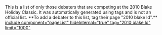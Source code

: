 This is a list of only those debaters that are competing at the 2010 Blake Holiday Classic. It was automatically generated using tags and is not an official list. **To add a debater to this list, tag their page "2010 blake ld".**
[[include component="pageList" hideInternal="true" tag="2010 blake ld" limit="1000" ]]